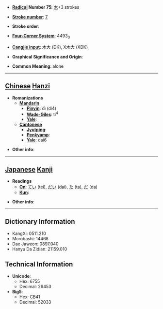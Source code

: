 * '''[[Wiktionary:Chinese radical index| Radical]] Number 75''': [[Wiktionary:Chinese radical index 木|木]]+3 strokes

* '''[[Wiktionary:Chinese total strokes index|Stroke number]]''': [[Wiktionary:Chinese total strokes index 7|7]]

* '''Stroke order''': 

* '''[[Wiktionary:Chinese four corner index|Four-Corner System]]''': 4493<sub>0</sub>

* '''[[Wiktionary:Chinese Cangjie index|Cangjie input]]''': 木大 (DK), X木大 (XDK)

* '''Graphical Significance and Origin''': 

* '''Common Meaning''': alone

----

== [[Chinese]] [[Hanzi]] ==

* '''Romanizations'''
** '''[[Mandarin]]'''
*** '''[[Pinyin]]''': dì (di4)
*** '''[[Wade-Giles]]''': ti<sup>4</sup>
*** '''[[Yale]]''': 
** '''[[Cantonese]]'''
*** '''[[Jyutping]]''':
*** '''[[Penkyamp]]''': 
*** '''[[Yale]]''': dai6

* '''Other info''': 

----

== [[Japanese]] [[Kanji]] ==

* '''Readings'''
** '''[[On]]''': [[てい]] (tei), [[だい]] (dai), [[た]] (ta), [[だ]] (da)
** '''[[Kun]]''': 

* '''Other info''':  

----

== Dictionary Information ==

* KangXi: 0511.210
* Morobashi: 14468
* Dae Jaweon: 0897.040
* Hanyu Da Zidian: 21159.010

== Technical Information ==

* '''Unicode''':
** Hex: 6755
** Decimal: 26453
* '''Big5''':
** Hex: CB41
** Decimal: 52033